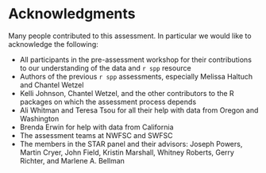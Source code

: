 \clearpage

# Acknowledgments

Many people contributed to this assessment. In particular we would like to acknowledge the
following:

- All participants in the pre-assessment workshop for their contributions to our understanding of the data and `r spp` resource
- Authors of the previous `r spp` assessments, especially Melissa Haltuch and Chantel Wetzel
- Kelli Johnson, Chantel Wetzel, and the other contributors to the R packages on which the assessment process depends
- Ali Whitman and Teresa Tsou for all their help with data from Oregon and Washington
- Brenda Erwin for help with data from California
- The assessment teams at NWFSC and SWFSC
- The members in the STAR panel and their advisors: Joseph Powers, Martin Cryer, John Field, Kristin Marshall, Whitney Roberts, Gerry Richter, and Marlene A. Bellman
